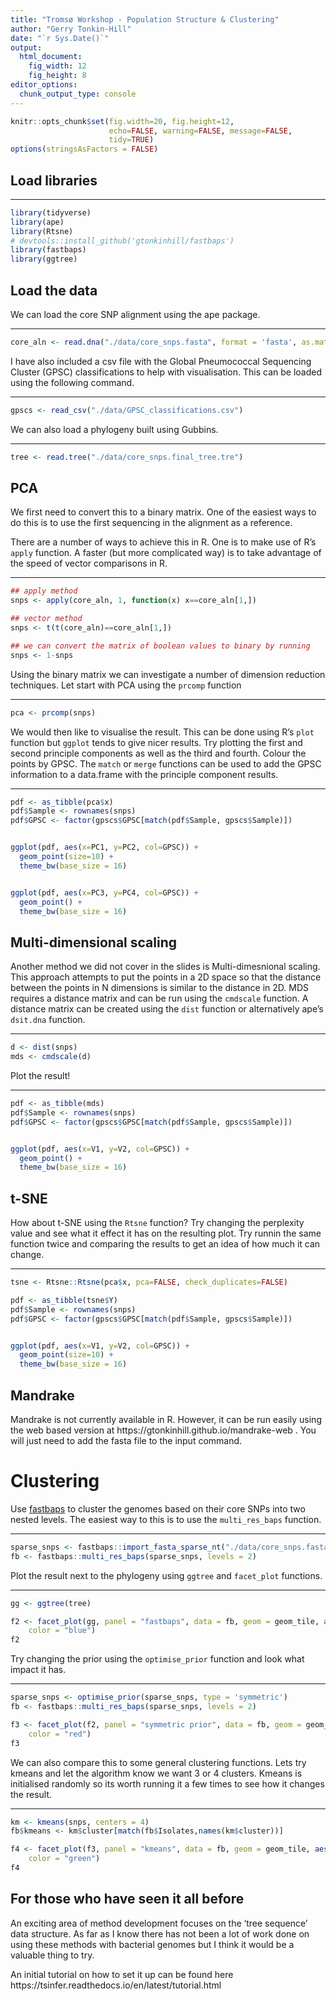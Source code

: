 ```yaml
---
title: "Tromsø Workshop - Population Structure & Clustering"
author: "Gerry Tonkin-Hill"
date: "`r Sys.Date()`"
output: 
  html_document:
    fig_width: 12
    fig_height: 8
editor_options: 
  chunk_output_type: console
---
```


```r
knitr::opts_chunk$set(fig.width=20, fig.height=12,
                      echo=FALSE, warning=FALSE, message=FALSE,
                      tidy=TRUE)
options(stringsAsFactors = FALSE)
```

## Load libraries

---

```r
library(tidyverse)
library(ape)
library(Rtsne)
# devtools::install_github('gtonkinhill/fastbaps')
library(fastbaps)
library(ggtree)
```

## Load the data

We can load the core SNP alignment using the ape package.

---

```r
core_aln <- read.dna("./data/core_snps.fasta", format = 'fasta', as.matrix = TRUE, as.character = TRUE)
```

I have also included a csv file with the Global Pneumococcal Sequencing Cluster (GPSC) classifications to help with visualisation. This can be loaded using the following command.

---

```r
gpscs <- read_csv("./data/GPSC_classifications.csv")
```

We can also load a phylogeny built using Gubbins.

---

```r
tree <- read.tree("./data/core_snps.final_tree.tre")
```

## PCA

We first need to convert this to a binary matrix. One of the easiest ways to do this is to use the first sequencing in the alignment as a reference.

There are a number of ways to achieve this in R. One is to make use of R's `apply` function. A faster (but more complicated way) is to take advantage of the speed of vector comparisons in R.

---

```r
## apply method
snps <- apply(core_aln, 1, function(x) x==core_aln[1,])

## vector method
snps <- t(t(core_aln)==core_aln[1,])

## we can convert the matrix of boolean values to binary by running
snps <- 1-snps
```

Using the binary matrix we can investigate a number of dimension reduction techniques. Let start with PCA using the `prcomp` function

---

```r
pca <- prcomp(snps)
```

We would then like to visualise the result. This can be done using R's `plot` function but `ggplot` tends to give nicer results. Try plotting the first and second principle components as well as the third and fourth. Colour the points by GPSC. The `match` or `merge` functions can be used to add the GPSC information to a data.frame with the principle component results.

---

```r
pdf <- as_tibble(pca$x)
pdf$Sample <- rownames(snps)
pdf$GPSC <- factor(gpscs$GPSC[match(pdf$Sample, gpscs$Sample)])


ggplot(pdf, aes(x=PC1, y=PC2, col=GPSC)) +
  geom_point(size=10) +
  theme_bw(base_size = 16)


ggplot(pdf, aes(x=PC3, y=PC4, col=GPSC)) +
  geom_point() +
  theme_bw(base_size = 16)
```

## Multi-dimensional scaling

Another method we did not cover in the slides is Multi-dimesnional scaling. This approach attempts to put the points in a 2D space so that the distance between the points in N dimensions is similar to the distance in 2D. MDS requires a distance matrix and can be run using the `cmdscale` function. A distance matrix can be created using the `dist` function or alternatively ape's `dsit.dna` function.

---

```r
d <- dist(snps)
mds <- cmdscale(d)
```

Plot the result!

---

```r
pdf <- as_tibble(mds)
pdf$Sample <- rownames(snps)
pdf$GPSC <- factor(gpscs$GPSC[match(pdf$Sample, gpscs$Sample)])


ggplot(pdf, aes(x=V1, y=V2, col=GPSC)) +
  geom_point() +
  theme_bw(base_size = 16)
```

## t-SNE

How about t-SNE using the `Rtsne` function? Try changing the perplexity value and see what it effect it has on the resulting plot. Try runnin the same function twice and comparing the results to get an idea of how much it can change.

---

```r
tsne <- Rtsne::Rtsne(pca$x, pca=FALSE, check_duplicates=FALSE)

pdf <- as_tibble(tsne$Y)
pdf$Sample <- rownames(snps)
pdf$GPSC <- factor(gpscs$GPSC[match(pdf$Sample, gpscs$Sample)])


ggplot(pdf, aes(x=V1, y=V2, col=GPSC)) +
  geom_point(size=10) +
  theme_bw(base_size = 16)
```

## Mandrake

Mandrake is not currently available in R. However, it can be run easily using the web based version at https://gtonkinhill.github.io/mandrake-web . You will just need to add the fasta file to the input command.


# Clustering

Use [fastbaps](https://github.com/gtonkinhill/fastbaps) to cluster the genomes based on their core SNPs into two nested levels. The easiest way to this is to use the `multi_res_baps` function.

---

```r
sparse_snps <- fastbaps::import_fasta_sparse_nt("./data/core_snps.fasta")
fb <- fastbaps::multi_res_baps(sparse_snps, levels = 2)
```

Plot the result next to the phylogeny using `ggtree` and `facet_plot` functions.

---

```r
gg <- ggtree(tree)

f2 <- facet_plot(gg, panel = "fastbaps", data = fb, geom = geom_tile, aes(x = `Level 1`), 
    color = "blue")
f2
```

Try changing the prior using the `optimise_prior` function and look what impact it has.

---

```r
sparse_snps <- optimise_prior(sparse_snps, type = 'symmetric')
fb <- fastbaps::multi_res_baps(sparse_snps, levels = 2)

f3 <- facet_plot(f2, panel = "symmetric prior", data = fb, geom = geom_tile, aes(x = `Level 1`), 
    color = "red")
f3
```

We can also compare this to some general clustering functions. Lets try kmeans and let the algorithm know we want 3 or 4 clusters. Kmeans is initialised randomly so its worth running it a few times to see how it changes the result.

---

```r
km <- kmeans(snps, centers = 4)
fb$kmeans <- km$cluster[match(fb$Isolates,names(km$cluster))]

f4 <- facet_plot(f3, panel = "kmeans", data = fb, geom = geom_tile, aes(x = kmeans), 
    color = "green")
f4
```

## For those who have seen it all before

An exciting area of method development focuses on the 'tree sequence' data structure. As far as I know there has not been a lot of work done on using these methods with bacterial genomes but I think it would be a valuable thing to try. 

An initial tutorial on how to set it up can be found here https://tsinfer.readthedocs.io/en/latest/tutorial.html